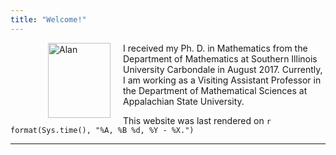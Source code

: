 ```yaml
---
title: "Welcome!"
---
```


<figure>
<img src="./images/Lasanthi.jpg" alt="Alan" align="left" hspace="20" style="width:100px;height:120px;">
</figure>
 
I received my Ph. D. in Mathematics  from the Department of Mathematics at Southern Illinois University Carbondale in August 2017. 
Currently, I am working as a Visiting Assistant Professor in the Department of Mathematical Sciences at Appalachian State University.


This website was last rendered on `r format(Sys.time(), "%A, %B %d, %Y - %X.")`


* * *

